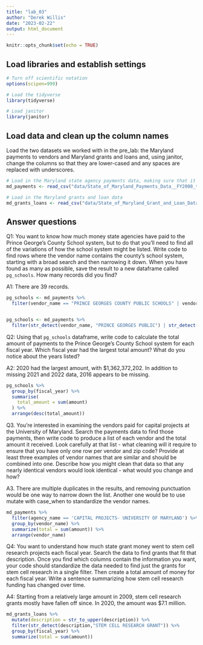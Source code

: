 ```yaml
---
title: "lab_03"
author: "Derek Willis"
date: "2023-02-22"
output: html_document
---
```


```r
knitr::opts_chunk$set(echo = TRUE)
```

## Load libraries and establish settings

```r
# Turn off scientific notation
options(scipen=999)

# Load the tidyverse
library(tidyverse)

# Load janitor
library(janitor)
```

## Load data and clean up the column names

Load the two datasets we worked with in the pre_lab: the Maryland payments to vendors and Maryland grants and loans and, using janitor, change the columns so that they are lower-cased and any spaces are replaced with underscores.

```r
# Load in the Maryland state agency payments data, making sure that it correctly sets the datatypes using all of the rows
md_payments <- read_csv("data/State_of_Maryland_Payments_Data__FY2008_to_FY2023.csv", guess_max=322138) %>% clean_names

# Load in the Maryland grants and loan data
md_grants_loans <- read_csv("data/State_of_Maryland_Grant_and_Loan_Data__FY2009_to_FY2022.csv") %>% clean_names()
```

## Answer questions

Q1: You want to know how much money state agencies have paid to the Prince George's County School system, but to do that you'll need to find all of the variations of how the school system might be listed. Write code to find rows where the vendor name contains the county's school system, starting with a broad search and then narrowing it down. When you have found as many as possible, save the result to a new dataframe called `pg_schools`. How many records did you find?

A1: There are 39 records.

```r
pg_schools <- md_payments %>%
  filter(vendor_name == "PRINCE GEORGES COUNTY PUBLIC SCHOOLS" | vendor_name == "BOARD OF EDUCATION OF PRINCE GEORGES COUNTY MD" | vendor_name == "PRINCE GEORGES PUBLIC SCHOOLS" | vendor_name == "PRINCE GEORGES SCHOOL" | vendor_name == "BOARD OF EDUCATION OF PRINCE GEORGE'S COUNTY" | vendor_name == "PG COUNTY PUBLIC SCHOOL" | vendor_name == "PRINCE GEORGES COUNTY SCHOOL" | vendor_name == "BD OF EDUCATION OF PG CO")


pg_schools <- md_payments %>% 
  filter(str_detect(vendor_name, "PRINCE GEORGES PUBLIC") | str_detect(vendor_name, "PRINCE GEORGES COUNTY SCHOOL") | str_detect(vendor_name, "PG COUNTY PUBLIC"))
```

Q2: Using that `pg_schools` dataframe, write code to calculate the total amount of payments to the Prince George's County School system for each fiscal year. Which fiscal year had the largest total amount? What do you notice about the years listed?

A2: 2020 had the largest amount, with $1,362,372,202. In addition to missing 2021 and 2022 data, 2016 appears to be missing.

```r
pg_schools %>%
  group_by(fiscal_year) %>%
  summarise(
    total_amount = sum(amount)
  ) %>%
  arrange(desc(total_amount))
```
Q3. You're interested in examining the vendors paid for capital projects at the University of Maryland. Search the payments data to find those payments, then write code to produce a list of each vendor and the total amount it received. Look carefully at that list - what cleaning will it require to ensure that you have only one row per vendor and zip code? Provide at least three examples of vendor names that are similar and should be combined into one. Describe how you might clean that data so that any nearly identical vendors would look identical - what would you change and how?

A3. There are multiple duplicates in the results, and removing punctuation would be one way to narrow down the list. Another one would be to use mutate with case_when to standardize the vendor names.

```r
md_payments %>% 
  filter(agency_name == 'CAPITAL PROJECTS- UNIVERSITY OF MARYLAND') %>% 
  group_by(vendor_name) %>% 
  summarize(total = sum(amount)) %>% 
  arrange(vendor_name)
```

Q4: You want to understand how much state grant money went to stem cell research projects each fiscal year. Search the data to find grants that fit that description. Once you find which columns contain the information you want, your code should standardize the data needed to find just the grants for stem cell research in a single filter. Then create a total amount of money for each fiscal year. Write a sentence summarizing how stem cell research funding has changed over time.

A4: Starting from a relatively large amount in 2009, stem cell research grants mostly have fallen off since. In 2020, the amount was $7.1 million.

```r
md_grants_loans %>% 
  mutate(description = str_to_upper(description)) %>% 
  filter(str_detect(description,"STEM CELL RESEARCH GRANT")) %>% 
  group_by(fiscal_year) %>% 
  summarize(total = sum(amount))
```
